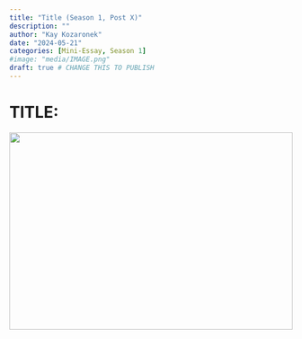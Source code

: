 ```yaml
---
title: "Title (Season 1, Post X)"
description: ""
author: "Kay Kozaronek"
date: "2024-05-21"
categories: [Mini-Essay, Season 1]
#image: "media/IMAGE.png"
draft: true # CHANGE THIS TO PUBLISH
---
```


# TITLE:

<p>
    <center>
        <img src="media/IMAGE.png"
        width="100%" height="30%">
    </center>
</p>

